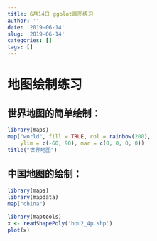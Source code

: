 ```yaml
---
title: 6月14日 ggplot画图练习
author: ''
date: '2019-06-14'
slug: '2019-06-14'
categories: []
tags: []
---
```

# 地图绘制练习

## 世界地图的简单绘制：
```r
library(maps)
map("world", fill = TRUE, col = rainbow(200),
    ylim = c(-60, 90), mar = c(0, 0, 0, 0))
title("世界地图")
```

## 中国地图的绘制：
```r
library(maps)
library(mapdata)
map("china")
```

```r
library(maptools)
x <- readShapePoly('bou2_4p.shp')
plot(x)
```









